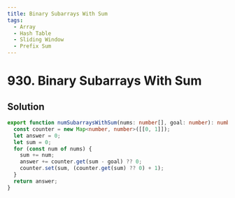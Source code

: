 ```yaml
---
title: Binary Subarrays With Sum
tags:
  - Array
  - Hash Table
  - Sliding Window
  - Prefix Sum
---
```


# 930. Binary Subarrays With Sum

<Badges>
  <LevelBadge level="medium" />
  <TopicBadge name="Array" slug="array" />
  <TopicBadge name="Hash Table" slug="hash-table" />
  <TopicBadge name="Sliding Window" slug="sliding-window" />
  <TopicBadge name="Prefix Sum" slug="prefix-sum" />
</Badges>

## Solution

```typescript filename="solution.ts" copy
export function numSubarraysWithSum(nums: number[], goal: number): number {
  const counter = new Map<number, number>([[0, 1]]);
  let answer = 0;
  let sum = 0;
  for (const num of nums) {
    sum += num;
    answer += counter.get(sum - goal) ?? 0;
    counter.set(sum, (counter.get(sum) ?? 0) + 1);
  }
  return answer;
}
```

<ProblemLink
  codingSite="leetcode"
  href="https://leetcode.com/problems/binary-subarrays-with-sum/"
  title="Binary Subarrays With Sum"
/>
